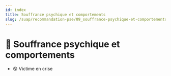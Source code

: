 ---
id: index
title: Souffrance psychique et comportements
slug: /suap/recommandation-pse/09_souffrance-psychique-et-comportements
---


# 🧠 Souffrance psychique et comportements

- <Link to="/docs/suap/victime-en-crise">😰 Victime en crise</Link>

